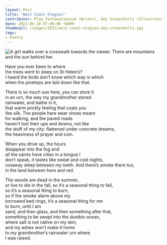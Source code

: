 ---
layout: Post
title: "West Coast Elegies"
contributor: Ploy Techawatanasuk (Writer), Amy Stukenholtz (Illustrator)
date: 2022-04-18 07:00:00 +0000
thumbnail: /images/2022/west-coast-elegies-amy-stukenholtz.jpg
tags: 
- Poetry
---

<img src="/images/2022/west-coast-elegies-amy-stukenholtz.jpg"
    alt="A girl walks over a crosswalk towards the viewer. There are mountains and the sun behind her."
    class="w450" />

Have you ever been to where<br />
the trees went to sleep on St Helen’s?<br />
I heard the birds don’t know which way is which<br />
when the pinetops are laid down like that. 

There is so much sun here, you can store it<br />
in an urn, the way my grandmother stored<br />
rainwater, and bathe in it,<br />
that warm prickly feeling that coats you<br />
like silk. The people here wear shoes meant<br />
for walking, and the paved roads<br />
haven’t lost their ups and downs, not like<br />
the stuff of my city: flattened under concrete dreams,<br />
the heaviness of prayer and coin.

When you drive up, the hours<br />
disappear into the fog and<br />
all the saints have cities in a tongue I<br />
don’t speak, it tastes like sweat and cold nights,<br />
runaway sleep between my teeth. And there’s smoke there too,<br />
in the land between here and red.

The woods are dead in the summer,<br />
or live to die in the fall, so it’s a seasonal thing to fall,<br />
so it’s a seasonal thing to burn,<br />
so if the smoke alarm above my<br />
borrowed bed rings, it’s a seasonal thing for me<br />
to burn, until I am<br />
sand, and then glass, and then something after that,<br />
something to be swept into the dustbin ocean,<br />
where salt is not native on my skin,<br />
and my ashes won’t make it home<br />
to my grandmother’s rainwater urn where<br />
I was raised.


